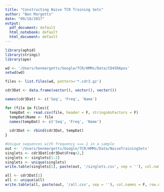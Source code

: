 ```yaml
---
title: "Constructing Naive TCR Training Sets"
author: "Ben Margetts"
date: "09/10/2017"
output:
  pdf_document: default
  html_notebook: default
  html_document: default
---
```


```r
library(aphid)
library(stringi)
library(ape)
```

```r
wd <- '/Users/benmargetts/Google/TCR/HMMs/Data/CD45RApos'
setwd(wd)

files <- list.files(wd, pattern='*.cdr3.gz')

cdr3Dat <- data.frame(vector(), vector(), vector())

names(cdr3Dat) <- c('Seq', 'Freq', 'Name')

for (file in files){
  tempDat <- read.csv(file, header = F, stringsAsFactors = F)
  tempDat$Name <- file
  names(tempDat) <- c('Seq', 'Freq', 'Name')
  
  cdr3Dat <- rbind(cdr3Dat, tempDat)
}

```


```r
#Unique sequences with frequency === 1 in a sample
out <- '/Users/benmargetts/Google/TCR/HMMs/Data/NaiveTrainingSets'
singlets <- cdr3Dat[cdr3Dat$Freq<2,]
singlets <- singlets[1:2]
singlets <- unique(singlets)
write.table(singlets[1], paste(out, '/singlets.csv', sep = ''), col.names = F, row.names = F, sep = ',')
```

```r
all <- cdr3Dat[1]
all <- unique(all)
write.table(all, paste(out, '/all.csv', sep = ''), col.names = F, row.names = F, sep = ',')
```
